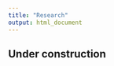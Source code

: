 ```yaml
---
title: "Research"
output: html_document
---
```


<link rel="stylesheet" href="academicons.css"/>
<link rel="stylesheet" href="styles.css" type="text/css">


## Under construction



